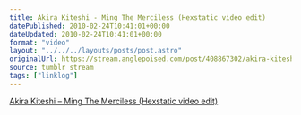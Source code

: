 ```yaml
---
title: Akira Kiteshi - Ming The Merciless (Hexstatic video edit)
datePublished: 2010-02-24T10:41:01+00:00
dateUpdated: 2010-02-24T10:41:01+00:00
format: "video"
layout: "../../../layouts/posts/post.astro"
originalUrl: https://stream.anglepoised.com/post/408867302/akira-kiteshi-ming-the-merciless-hexstatic
source: tumblr stream
tags: ["linklog"]
---
```



<YouTube id="https://www.youtube.com/watch?v=axinhh3axQE" />

[Akira Kiteshi &#8211; Ming The Merciless (Hexstatic video edit)][1]

[1]: https://www.youtube.com/watch?v=axinhh3axQE
